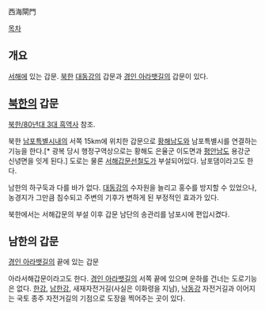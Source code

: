 西海閘門

[[목차]]
== 개요 ==
[[서해]]에 있는 갑문. [[북한]] [[대동강]]의 갑문과 [[경인 아라뱃길]]의 갑문이 있다.

== [[북한]]의 갑문 ==
[[북한/80년대 3대 흑역사]] 참조.

북한 [[남포특별시]]내의 서쪽 15km에 위치한 갑문으로 [[황해남도]]와 남포특별시를 연결하는 기능을 한다.[* 광복 당시 행정구역상으로는 황해도 은율군 이도면과 [[평안남도]] 용강군 신녕면을 잇게 된다.] 도로는 물론 [[서해갑문선]]철도가 부설되어있다. 남포댐이라고도 한다.

남한의 하구둑과 다를 바가 없다. [[대동강]]의 수자원을 늘리고 홍수를 방지할 수 있었으나, 농경지가 그만큼 침수되고 주변의 기후가 변하게 된 부정적인 효과가 있다.

북한에서는 서해갑문의 부설 이후 갑문 남단의 송관리를 남포시에 편입시켰다.

== 남한의 갑문 ==
[[경인 아라뱃길]]의 끝에 있는 갑문

아라서해갑문이라고도 한다. [[경인 아라뱃길]]의 서쪽 끝에 있으며 운하를 건너는 도로기능은 없다. [[한강]], [[남한강]], 새재자전거길(사실은 이화령을 지남), [[낙동강]] 자전거길과 이어지는 국토 종주 자전거길의 기점으로 도장을 찍어주는 곳이 있다. 
